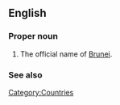 ==English==

===Proper noun===
{{en-proper noun}}

# The official name of [[Brunei]].

===See also===
{{pedia}}

[[Category:Countries]]